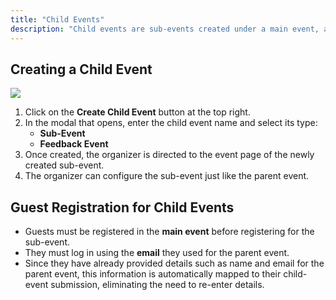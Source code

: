 ```yaml
---
title: "Child Events"
description: "Child events are sub-events created under a main event, allowing for better organization and management of multiple related events."
---
```


## Creating a Child Event

<Frame>
<img
  className="rounded-lg shadow-md" 
  src="/images/event/childEvents/createChildEvent.png"
/>
</Frame>

1. Click on the **Create Child Event** button at the top right.
2. In the modal that opens, enter the child event name and select its type:
   - **Sub-Event**
   - **Feedback Event**
3. Once created, the organizer is directed to the event page of the newly created sub-event.
4. The organizer can configure the sub-event just like the parent event.

## Guest Registration for Child Events
- Guests must be registered in the **main event** before registering for the sub-event.
- They must log in using the **email** they used for the parent event.
- Since they have already provided details such as name and email for the parent event, this information is automatically mapped to their child-event submission, eliminating the need to re-enter details.